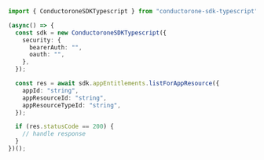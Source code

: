 ```typescript C1ApiAppV1AppEntitlementsListForAppResource.ts
import { ConductoroneSDKTypescript } from "conductorone-sdk-typescript";

(async() => {
  const sdk = new ConductoroneSDKTypescript({
    security: {
      bearerAuth: "",
      oauth: "",
    },
  });

  const res = await sdk.appEntitlements.listForAppResource({
    appId: "string",
    appResourceId: "string",
    appResourceTypeId: "string",
  });

  if (res.statusCode == 200) {
    // handle response
  }
})();
```
